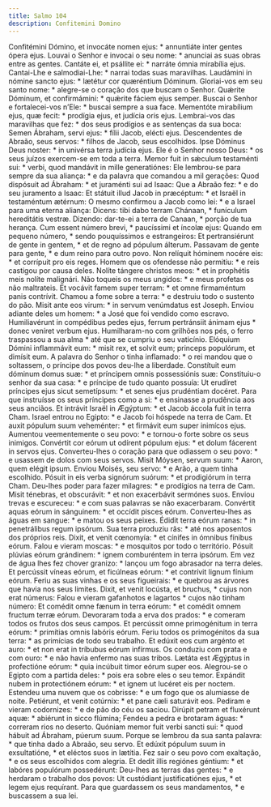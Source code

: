 ```yaml
---
title: Salmo 104
description: Confitemini Domino
---
```


<div class="side-by-side not-content">
  <span class="text-justify">
    Confitémini Dómino, et invocáte nomen ejus: * annuntiáte inter gentes ópera
    ejus.
  </span>
  <span class="text-justify">
    Louvai o Senhor e invocai o seu nome: * anunciai as suas obras entre as
    gentes.
  </span>
  <span class="text-justify">
    Cantáte ei, et psállite ei: * narráte ómnia mirabília ejus.
  </span>
  <span class="text-justify">
    Cantai-Lhe e salmodiai-Lhe: * narrai todas suas maravilhas.
  </span>
  <span class="text-justify">
    Laudámini in nómine sancto ejus: * lætétur cor quæréntium Dóminum.
  </span>
  <span class="text-justify">
    Gloriai-vos em seu santo nome: * alegre-se o coração dos que buscam o
    Senhor.
  </span>
  <span class="text-justify">
    Quǽrite Dóminum, et confirmámini: * quǽrite fáciem ejus semper.
  </span>
  <span class="text-justify">
    Buscai o Senhor e fortalecei-vos n’Ele: * buscai sempre a sua face.
  </span>
  <span class="text-justify">
    Mementóte mirabílium ejus, quæ fecit: * prodígia ejus, et judícia oris ejus.
  </span>
  <span class="text-justify">
    Lembrai-vos das maravilhas que fez: * dos seus prodígios e as sentenças da
    sua boca:
  </span>
  <span class="text-justify">
    Semen Ábraham, servi ejus: * fílii Jacob, elécti ejus.
  </span>
  <span class="text-justify">
    Descendentes de Abraão, seus servos: * filhos de Jacob, seus escolhidos.
  </span>
  <span class="text-justify">
    Ipse Dóminus Deus noster: * in univérsa terra judícia ejus.
  </span>
  <span class="text-justify">
    Ele é o Senhor nosso Deus: * os seus juízos exercem-se em toda a terra.
  </span>
  <span class="text-justify">
    Memor fuit in sǽculum testaménti sui: * verbi, quod mandávit in mille
    generatiónes:
  </span>
  <span class="text-justify">
    Ele lembrou-se para sempre da sua aliança: * e da palavra que comandou a mil
    gerações:
  </span>
  <span class="text-justify">
    Quod dispósuit ad Ábraham: * et juraménti sui ad Isaac:
  </span>
  <span class="text-justify">
    Que a Abraão fez: * e do seu juramento a Isaac:
  </span>
  <span class="text-justify">
    Et státuit illud Jacob in præcéptum: * et Israël in testaméntum ætérnum:
  </span>
  <span class="text-justify">
    O mesmo confirmou a Jacob como lei: * e a Israel para uma eterna aliança:
  </span>
  <span class="text-justify">
    Dicens: tibi dabo terram Chánaan, * funículum hereditátis vestræ.
  </span>
  <span class="text-justify">
    Dizendo: dar-te-ei a terra de Canaan, * porção de tua herança.
  </span>
  <span class="text-justify">
    Cum essent número brevi, * paucíssimi et íncolæ ejus:
  </span>
  <span class="text-justify">
    Quando em pequeno número, * sendo pouquíssimos e estrangeiros:
  </span>
  <span class="text-justify">
    Et pertransiérunt de gente in gentem, * et de regno ad pópulum álterum.
  </span>
  <span class="text-justify">
    Passavam de gente para gente, * e dum reino para outro povo.
  </span>
  <span class="text-justify">
    Non relíquit hóminem nocére eis: * et corrípuit pro eis reges.
  </span>
  <span class="text-justify">
    Homem que os ofendesse não permitiu: * e reis castigou por causa deles.
  </span>
  <span class="text-justify">
    Nolíte tángere christos meos: * et in prophétis meis nolíte malignári.
  </span>
  <span class="text-justify">
    Não toqueis os meus ungidos: * e meus profetas os não maltrateis.
  </span>
  <span class="text-justify">
    Et vocávit famem super terram: * et omne firmaméntum panis contrívit.
  </span>
  <span class="text-justify">
    Chamou a fome sobre a terra: * e destruiu todo o sustento do pão.
  </span>
  <span class="text-justify">
    Misit ante eos virum: * in servum venúmdatus est Joseph.
  </span>
  <span class="text-justify">
    Enviou adiante deles um homem: * a José que foi vendido como escravo.
  </span>
  <span class="text-justify">
    Humiliavérunt in compédibus pedes ejus, ferrum pertránsiit ánimam ejus *
    donec veníret verbum ejus.
  </span>
  <span class="text-justify">
    Humilharam-no com grilhões nos pés, o ferro traspassou a sua alma * até que
    se cumpriu o seu vaticínio.
  </span>
  <span class="text-justify">
    Elóquium Dómini inflammávit eum: * misit rex, et solvit eum; princeps
    populórum, et dimísit eum.
  </span>
  <span class="text-justify">
    A palavra do Senhor o tinha inflamado: * o rei mandou que o soltassem, o
    príncipe dos povos deu-lhe a liberdade.
  </span>
  <span class="text-justify">
    Constítuit eum dóminum domus suæ: * et príncipem omnis possessiónis suæ:
  </span>
  <span class="text-justify">
    Constituiu-o senhor da sua casa: * e príncipe de tudo quanto possuía:
  </span>
  <span class="text-justify">
    Ut erudíret príncipes ejus sicut semetípsum: * et senes ejus prudéntiam
    docéret.
  </span>
  <span class="text-justify">
    Para que instruísse os seus príncipes como a si: * e ensinasse a prudência
    aos seus anciãos.
  </span>
  <span class="text-justify">
    Et intrávit Israël in Ægýptum: * et Jacob áccola fuit in terra Cham.
  </span>
  <span class="text-justify">
    Israel entrou no Egipto: * e Jacob foi hóspede na terra de Cam.
  </span>
  <span class="text-justify">
    Et auxit pópulum suum veheménter: * et firmávit eum super inimícos ejus.
  </span>
  <span class="text-justify">
    Aumentou veementemente o seu povo: * e tornou-o forte sobre os seus
    inimigos.
  </span>
  <span class="text-justify">
    Convértit cor eórum ut odírent pópulum ejus: * et dolum fácerent in servos
    ejus.
  </span>
  <span class="text-justify">
    Converteu-lhes o coração para que odiassem o seu povo: * e usassem de dolos
    com seus servos.
  </span>
  <span class="text-justify">
    Misit Móysen, servum suum: * Aaron, quem elégit ipsum.
  </span>
  <span class="text-justify">
    Enviou Moisés, seu servo: * e Arão, a quem tinha escolhido.
  </span>
  <span class="text-justify">
    Pósuit in eis verba signórum suórum: * et prodigiórum in terra Cham.
  </span>
  <span class="text-justify">
    Deu-lhes poder para fazer milagres: * e prodígios na terra de Cam.
  </span>
  <span class="text-justify">
    Misit ténebras, et obscurávit: * et non exacerbávit sermónes suos.
  </span>
  <span class="text-justify">
    Enviou trevas e escureceu: * e com suas palavras se não exacerbaram.
  </span>
  <span class="text-justify">
    Convértit aquas eórum in sánguinem: * et occídit pisces eórum.
  </span>
  <span class="text-justify">
    Converteu-lhes as águas em sangue: * e matou os seus peixes.
  </span>
  <span class="text-justify">
    Édidit terra eórum ranas: * in penetrálibus regum ipsórum.
  </span>
  <span class="text-justify">
    Sua terra produziu rãs: * até nos aposentos dos próprios reis.
  </span>
  <span class="text-justify">
    Dixit, et venit cœnomyía: * et cínifes in ómnibus fínibus eórum.
  </span>
  <span class="text-justify">
    Falou e vieram moscas: * e mosquitos por todo o território.
  </span>
  <span class="text-justify">
    Pósuit plúvias eórum grándinem: * ignem comburéntem in terra ipsórum.
  </span>
  <span class="text-justify">
    Em vez de água lhes fez chover granizo: * lançou um fogo abrasador na terra
    deles.
  </span>
  <span class="text-justify">
    Et percússit víneas eórum, et ficúlneas eórum: * et contrívit lignum fínium
    eórum.
  </span>
  <span class="text-justify">
    Feriu as suas vinhas e os seus figueirais: * e quebrou as árvores que havia
    nos seus limites.
  </span>
  <span class="text-justify">
    Dixit, et venit locústa, et bruchus, * cujus non erat númerus:
  </span>
  <span class="text-justify">
    Falou e vieram gafanhotos e lagartos * cujos não tinham número:
  </span>
  <span class="text-justify">
    Et comédit omne fænum in terra eórum: * et comédit omnem fructum terræ
    eórum.
  </span>
  <span class="text-justify">
    Devoraram toda a erva dos prados: * e comeram todos os frutos dos seus
    campos.
  </span>
  <span class="text-justify">
    Et percússit omne primogénitum in terra eórum: * primítias omnis labóris
    eórum.
  </span>
  <span class="text-justify">
    Feriu todos os primogénitos da sua terra: * as primícias de todo seu
    trabalho.
  </span>
  <span class="text-justify">
    Et edúxit eos cum argénto et auro: * et non erat in tríbubus eórum infírmus.
  </span>
  <span class="text-justify">
    Os conduziu com prata e com ouro: * e não havia enfermo nas suas tribos.
  </span>
  <span class="text-justify">
    Lætáta est Ægýptus in profectióne eórum: * quia incúbuit timor eórum super
    eos.
  </span>
  <span class="text-justify">
    Alegrou-se o Egipto com a partida deles: * pois era sobre eles o seu temor.
  </span>
  <span class="text-justify">
    Expándit nubem in protectiónem eórum: * et ignem ut lucéret eis per noctem.
  </span>
  <span class="text-justify">
    Estendeu uma nuvem que os cobrisse: * e um fogo que os alumiasse de noite.
  </span>
  <span class="text-justify">
    Petiérunt, et venit cotúrnix: * et pane cæli saturávit eos.
  </span>
  <span class="text-justify">
    Pediram e vieram codornizes: * e de pão do céu os saciou.
  </span>
  <span class="text-justify">
    Dirúpit petram et fluxérunt aquæ: * abiérunt in sicco flúmina;
  </span>
  <span class="text-justify">
    Fendeu a pedra e brotaram águas: * correram rios no deserto.
  </span>
  <span class="text-justify">
    Quóniam memor fuit verbi sancti sui: * quod hábuit ad Ábraham, púerum suum.
  </span>
  <span class="text-justify">
    Porque se lembrou da sua santa palavra: * que tinha dado a Abraão, seu
    servo.
  </span>
  <span class="text-justify">
    Et edúxit pópulum suum in exsultatióne, * et eléctos suos in lætítia.
  </span>
  <span class="text-justify">
    Fez sair o seu povo com exaltação, * e os seus escolhidos com alegria.
  </span>
  <span class="text-justify">
    Et dedit illis regiónes géntium: * et labóres populórum possedérunt:
  </span>
  <span class="text-justify">
    Deu-lhes as terras das gentes: * e herdaram o trabalho dos povos:
  </span>
  <span class="text-justify">
    Ut custódiant justificatiónes ejus, * et legem ejus requírant.
  </span>
  <span class="text-justify">
    Para que guardassem os seus mandamentos, * e buscassem a sua lei.
  </span>
</div>
